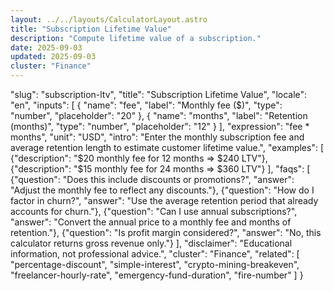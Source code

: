 ```yaml
---
layout: ../../layouts/CalculatorLayout.astro
title: "Subscription Lifetime Value"
description: "Compute lifetime value of a subscription."
date: 2025-09-03
updated: 2025-09-03
cluster: "Finance"
---
```


  "slug": "subscription-ltv",
  "title": "Subscription Lifetime Value",
  "locale": "en",
  "inputs": [
    {
      "name": "fee",
      "label": "Monthly fee ($)",
      "type": "number",
      "placeholder": "20"
    },
    {
      "name": "months",
      "label": "Retention (months)",
      "type": "number",
      "placeholder": "12"
    }
  ],
    "expression": "fee * months",
    "unit": "USD",
    "intro": "Enter the monthly subscription fee and average retention length to estimate customer lifetime value.",
    "examples": [
      {"description": "$20 monthly fee for 12 months ⇒ $240 LTV"},
      {"description": "$15 monthly fee for 24 months ⇒ $360 LTV"}
    ],
    "faqs": [
      {"question": "Does this include discounts or promotions?", "answer": "Adjust the monthly fee to reflect any discounts."},
      {"question": "How do I factor in churn?", "answer": "Use the average retention period that already accounts for churn."},
      {"question": "Can I use annual subscriptions?", "answer": "Convert the annual price to a monthly fee and months of retention."},
      {"question": "Is profit margin considered?", "answer": "No, this calculator returns gross revenue only."}
    ],
  "disclaimer": "Educational information, not professional advice.",
  "cluster": "Finance",
  "related": [
    "percentage-discount",
    "simple-interest",
    "crypto-mining-breakeven",
    "freelancer-hourly-rate",
    "emergency-fund-duration",
    "fire-number"
  ]
}

<Calculator schema={schema} />

